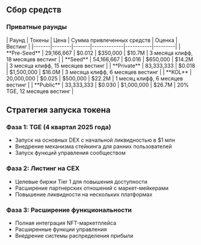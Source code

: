 
## Сбор средств

### Приватные раунды

<Card className='mt-4 w-fit'>
| Раунд | Токены | Цена | Сумма привлеченных средств | Оценка | Вестинг |
|-------|--------|-------|-------------|-----------|---------|
| **Pre-Seed** | 29,166,667 | $0.012 | $350,000 | $10.7M | 3 месяца клифф, 18 месяцев вестинг |
| **Seed** | 54,166,667 | $0.016 | $650,000 | $14.2M | 3 месяца клифф, 15 месяцев вестинг |
| **Private** | 83,333,333 | $0.018 | $1,500,000 | $16.0M | 3 месяца клифф, 6 месяцев вестинг |
| **KOL** | 20,000,000 | $0.025 | $500,000 | $22.2M | 1 месяц клифф, 6 месяцев вестинг |
| **Public** | 33,333,333 | $0.030 | $1,000,000 | $26.7M | 20% TGE, 12 месяцев вестинг |
</Card>

## Стратегия запуска токена

### Фаза 1: TGE (4 квартал 2025 года)
- Запуск на основных DEX с начальной ликвидностью в $1 млн
- Внедрение механизма стейкинга для ранних пользователей
- Запуск функций управления сообществом

### Фаза 2: Листинг на CEX
- Целевые биржи Tier 1 для повышения доступности
- Расширение партнерских отношений с маркет-мейкерами
- Повышение ликвидности на нескольких платформах

### Фаза 3: Расширение функциональности
- Полная интеграция NFT-маркетплейса
- Расширенные функции управления
- Внедрение системы распределения прибыли